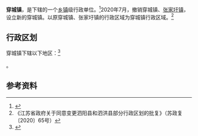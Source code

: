 {{中国乡级行政区|32/13/23/107/000
| 政府驻地 = 长安路1号
| 电话区号 = 527
}}

'''穿城镇'''，是{{PRC admin/fullname|32/13/23/107/000|3}}下辖的一个[[乡镇|乡镇]]级行政单位。<ref>{{PRC admin/ref sgc|{{PRC admin/parent|32/13/23/107/000}}}}</ref>2020年7月，撤销穿城镇、[[张家圩镇|张家圩镇]]，设立新的穿城镇。以原穿城镇、张家圩镇的行政区域为穿城镇行政区域。<ref>《江苏省政府关于同意变更泗阳县和泗洪县部分行政区划的批复》（苏政复〔2020〕65号）</ref>

== 行政区划 ==

穿城镇下辖以下地区：<ref>{{PRC admin/ref sgc|32/13/23/107/000}}</ref>

{{PRC admin/children|32/13/23/107/000}}。

== 参考资料 ==

{{reflist}}

{{PRC admin/navcat|32/13/23/107/000}}